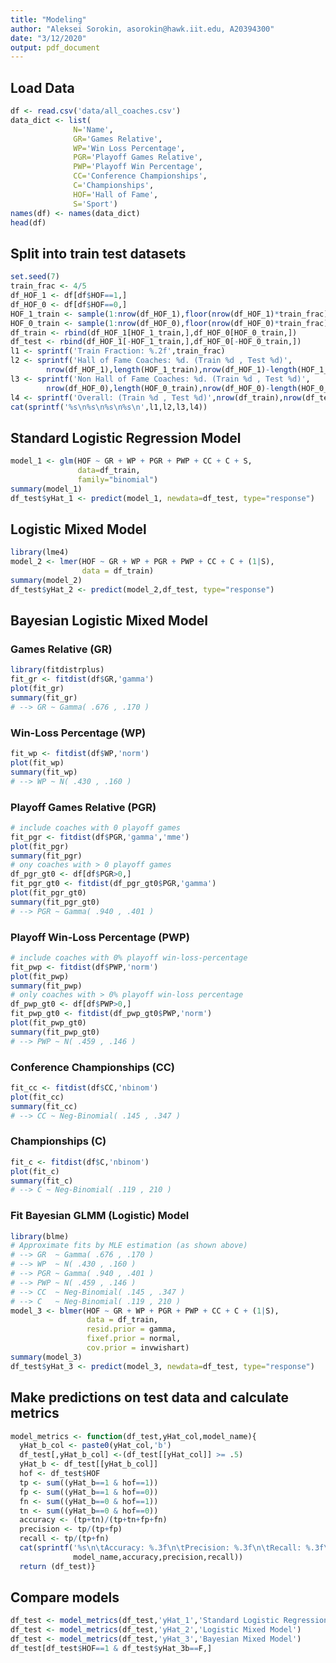 ```yaml
---
title: "Modeling"
author: "Aleksei Sorokin, asorokin@hawk.iit.edu, A20394300"
date: "3/12/2020"
output: pdf_document
---
```


## Load Data
```r
df <- read.csv('data/all_coaches.csv')
data_dict <- list(
              N='Name',
              GR='Games Relative',
              WP='Win Loss Percentage',
              PGR='Playoff Games Relative',
              PWP='Playoff Win Percentage',
              CC='Conference Championships',
              C='Championships',
              HOF='Hall of Fame',
              S='Sport')
names(df) <- names(data_dict)
head(df)
```

## Split into train test datasets
```r
set.seed(7)
train_frac <- 4/5
df_HOF_1 <- df[df$HOF==1,]
df_HOF_0 <- df[df$HOF==0,]
HOF_1_train <- sample(1:nrow(df_HOF_1),floor(nrow(df_HOF_1)*train_frac))
HOF_0_train <- sample(1:nrow(df_HOF_0),floor(nrow(df_HOF_0)*train_frac))
df_train <- rbind(df_HOF_1[HOF_1_train,],df_HOF_0[HOF_0_train,])
df_test <- rbind(df_HOF_1[-HOF_1_train,],df_HOF_0[-HOF_0_train,])
l1 <- sprintf('Train Fraction: %.2f',train_frac)
l2 <- sprintf('Hall of Fame Coaches: %d. (Train %d , Test %d)',
        nrow(df_HOF_1),length(HOF_1_train),nrow(df_HOF_1)-length(HOF_1_train))
l3 <- sprintf('Non Hall of Fame Coaches: %d. (Train %d , Test %d)',
        nrow(df_HOF_0),length(HOF_0_train),nrow(df_HOF_0)-length(HOF_0_train))
l4 <- sprintf('Overall: (Train %d , Test %d)',nrow(df_train),nrow(df_test))
cat(sprintf('%s\n%s\n%s\n%s\n',l1,l2,l3,l4))
```

## Standard Logistic Regression Model
```r
model_1 <- glm(HOF ~ GR + WP + PGR + PWP + CC + C + S,
               data=df_train,
               family="binomial")
summary(model_1)
df_test$yHat_1 <- predict(model_1, newdata=df_test, type="response")
```

## Logistic Mixed Model
```r
library(lme4)
model_2 <- lmer(HOF ~ GR + WP + PGR + PWP + CC + C + (1|S),
                data = df_train)
summary(model_2)
df_test$yHat_2 <- predict(model_2,df_test, type="response")
```

## Bayesian Logistic Mixed Model

### Games Relative (GR)
```r
library(fitdistrplus)
fit_gr <- fitdist(df$GR,'gamma')
plot(fit_gr)
summary(fit_gr)
# --> GR ~ Gamma( .676 , .170 )
```

### Win-Loss Percentage (WP)
```r
fit_wp <- fitdist(df$WP,'norm')
plot(fit_wp)
summary(fit_wp)
# --> WP ~ N( .430 , .160 )
```

### Playoff Games Relative (PGR)
```r
# include coaches with 0 playoff games
fit_pgr <- fitdist(df$PGR,'gamma','mme')
plot(fit_pgr)
summary(fit_pgr)
# ony coaches with > 0 playoff games
df_pgr_gt0 <- df[df$PGR>0,]
fit_pgr_gt0 <- fitdist(df_pgr_gt0$PGR,'gamma')
plot(fit_pgr_gt0)
summary(fit_pgr_gt0)
# --> PGR ~ Gamma( .940 , .401 )
```

### Playoff Win-Loss Percentage (PWP)
```r
# include coaches with 0% playoff win-loss-percentage
fit_pwp <- fitdist(df$PWP,'norm')
plot(fit_pwp)
summary(fit_pwp)
# only coaches with > 0% playoff win-loss percentage
df_pwp_gt0 <- df[df$PWP>0,]
fit_pwp_gt0 <- fitdist(df_pwp_gt0$PWP,'norm')
plot(fit_pwp_gt0)
summary(fit_pwp_gt0)
# --> PWP ~ N( .459 , .146 )
```

### Conference Championships (CC)
```r
fit_cc <- fitdist(df$CC,'nbinom')
plot(fit_cc)
summary(fit_cc)
# --> CC ~ Neg-Binomial( .145 , .347 )
```

### Championships (C)
```r
fit_c <- fitdist(df$C,'nbinom')
plot(fit_c)
summary(fit_c)
# --> C ~ Neg-Binomial( .119 , 210 )
```



### Fit Bayesian GLMM (Logistic) Model
```r
library(blme)
# Approximate fits by MLE estimation (as shown above)
# --> GR  ~ Gamma( .676 , .170 )
# --> WP  ~ N( .430 , .160 )
# --> PGR ~ Gamma( .940 , .401 )
# --> PWP ~ N( .459 , .146 )
# --> CC  ~ Neg-Binomial( .145 , .347 )
# --> C   ~ Neg-Binomial( .119 , 210 )
model_3 <- blmer(HOF ~ GR + WP + PGR + PWP + CC + C + (1|S),
                 data = df_train,
                 resid.prior = gamma,
                 fixef.prior = normal,
                 cov.prior = invwishart)
summary(model_3)
df_test$yHat_3 <- predict(model_3, newdata=df_test, type="response")
```

## Make predictions on test data and calculate metrics
```r
model_metrics <- function(df_test,yHat_col,model_name){
  yHat_b_col <- paste0(yHat_col,'b')
  df_test[,yHat_b_col] <-(df_test[[yHat_col]] >= .5)
  yHat_b <- df_test[[yHat_b_col]]
  hof <- df_test$HOF
  tp <- sum((yHat_b==1 & hof==1))
  fp <- sum((yHat_b==1 & hof==0))
  fn <- sum((yHat_b==0 & hof==1))
  tn <- sum((yHat_b==0 & hof==0))
  accuracy <- (tp+tn)/(tp+tn+fp+fn)
  precision <- tp/(tp+fp)
  recall <- tp/(tp+fn)
  cat(sprintf('%s\n\tAccuracy: %.3f\n\tPrecision: %.3f\n\tRecall: %.3f\n',
              model_name,accuracy,precision,recall))
  return (df_test)}
```

## Compare models
```r
df_test <- model_metrics(df_test,'yHat_1','Standard Logistic Regression')
df_test <- model_metrics(df_test,'yHat_2','Logistic Mixed Model')
df_test <- model_metrics(df_test,'yHat_3','Bayesian Mixed Model')
df_test[df_test$HOF==1 & df_test$yHat_3b==F,]
```